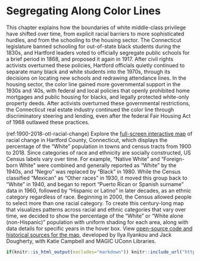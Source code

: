 # Segregating Along Color Lines {#segregating}

This chapter explains how the boundaries of white middle-class privilege have shifted over time, from explicit racial barriers to more sophisticated hurdles, and from the schooling to the housing sector. The Connecticut legislature banned schooling for out-of-state black students during the 1830s, and Hartford leaders voted to officially segregate public schools for a brief period in 1868, and proposed it again in 1917. After civil rights activists overturned these policies, Hartford officials quietly continued to separate many black and white students into the 1970s, through its decisions on locating new schools and redrawing attendance lines. In the housing sector, the color line gained more governmental support in the 1930s and '40s, with federal and local policies that openly prohibited home mortgages and public housing for blacks, and legally protected white-only property deeds. After activists overturned these governmental restrictions, the Connecticut real estate industry continued the color line through discriminatory steering and lending, even after the federal Fair Housing Act of 1968 outlawed these practices.

(ref:1900-2018-otl-racial-change) Explore the [full-screen interactive map](https://ontheline.github.io/otl-racial-change/index-caption.html) of racial change in Hartford County, Connecticut, which displays the percentage of the "White" population in towns and census tracts from 1900 to 2018. Since categories of race and ethnicity are socially constructed, US Census labels vary over time. For example, "Native White" and "Foreign-born White" were combined and generally reported as "White" by the 1940s, and "Negro" was replaced by "Black" in 1980. While the Census classified "Mexican" as "Other races" in 1930, it moved this group back to "White" in 1940, and began to report "Puerto Rican or Spanish surname" data in 1960, followed by "Hispanic or Latino" in later decades, as an ethnic category regardless of race. Beginning in 2000, the Census allowed people to select more than one racial category. To create this century-long map that visualizes patterns across racial and ethnic categories that vary over time, we decided to show the percentage of the "White" or "White alone (non-Hispanic)" population with uniform shading for each area, along with data details for specific years in the hover box. View [open-source code and historical sources for the map](https://github.com/ontheline/otl-racial-change), developed by Ilya Ilyankou and Jack Dougherty, with Katie Campbell and MAGIC UConn Libraries.

```r
if(knitr::is_html_output(excludes="markdown")) knitr::include_url("https://ontheline.github.io/otl-racial-change/", height="600px") else knitr::include_graphics("images/1900-2018-otl-racial-change.png")
```
